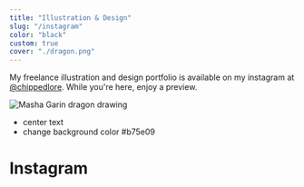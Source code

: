 ```yaml
---
title: "Illustration & Design"
slug: "/instagram"
color: "black"
custom: true
cover: "./dragon.png"
---
```

<div style={{padding: "35px"}}>
My freelance illustration and design portfolio is available on my instagram at <a style={{color: "#b75e09"}} target='_blank' href='https://www.instagram.com/chippedlore/'>@chippedlore</a>. While you're here, enjoy a preview.   
</div>

![Masha Garin dragon drawing](./drgn.png)

* center text
* change background color #b75e09 


<h1 className="visuallyHidden" data-testid="page-title">
  Instagram
</h1>

<Instagram />